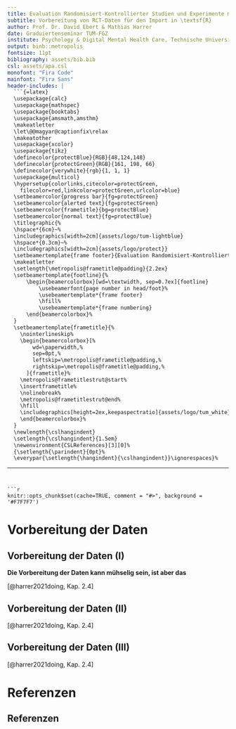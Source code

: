 ```yaml
---
title: Evaluation Randomisiert-Kontrollierter Studien und Experimente mit \textsf{R}
subtitle: Vorbereitung von RCT-Daten für den Import in \textsf{R}
author: Prof. Dr. David Ebert & Mathias Harrer
date: Graduiertenseminar TUM-FGZ
institute: Psychology & Digital Mental Health Care, Technische Universität München
output: binb::metropolis
fontsize: 11pt
bibliography: assets/bib.bib
csl: assets/apa.csl
monofont: "Fira Code"
mainfont: "Fira Sans"
header-includes: |
  ```{=latex}
  \usepackage{calc}
  \usepackage{mathspec}
  \usepackage{booktabs}
  \usepackage{amsmath,amsthm}
  \makeatletter
  \let\@@magyar@captionfix\relax
  \makeatother
  \usepackage{xcolor}
  \usepackage{tikz}
  \definecolor{protectBlue}{RGB}{48,124,148}
  \definecolor{protectGreen}{RGB}{161, 198, 66}
  \definecolor{verywhite}{rgb}{1, 1, 1}
  \usepackage{multicol}
  \hypersetup{colorlinks,citecolor=protectGreen,
    filecolor=red,linkcolor=protectGreen,urlcolor=blue}
  \setbeamercolor{progress bar}{fg=protectGreen}
  \setbeamercolor{alerted text}{fg=protectGreen}
  \setbeamercolor{frametitle}{bg=protectBlue}
  \setbeamercolor{normal text}{fg=protectBlue}
  \titlegraphic{%
  \hspace*{6cm}~%
  \includegraphics[width=2cm]{assets/logo/tum-lightblue}
  \hspace*{0.3cm}~%
  \includegraphics[width=2cm]{assets/logo/protect}}
  \setbeamertemplate{frame footer}{Evaluation Randomisiert-Kontrollierter Studien und Experimente mit \textsf{R}}%         <- !!SET FOOTER TITLE!!
  \makeatletter
  \setlength{\metropolis@frametitle@padding}{2.2ex}
  \setbeamertemplate{footline}{%
      \begin{beamercolorbox}[wd=\textwidth, sep=0.7ex]{footline}
          \usebeamerfont{page number in head/foot}%
          \usebeamertemplate*{frame footer}
          \hfill%
          \usebeamertemplate*{frame numbering}
      \end{beamercolorbox}%
  }
  \setbeamertemplate{frametitle}{%
    \nointerlineskip%
    \begin{beamercolorbox}[%
        wd=\paperwidth,%
        sep=0pt,%
        leftskip=\metropolis@frametitle@padding,%
        rightskip=\metropolis@frametitle@padding,%
      ]{frametitle}%
    \metropolis@frametitlestrut@start%
    \insertframetitle%
    \nolinebreak%
    \metropolis@frametitlestrut@end%
    \hfill
    \includegraphics[height=2ex,keepaspectratio]{assets/logo/tum_white}
    \end{beamercolorbox}%
  }
  \newlength{\cslhangindent}
  \setlength{\cslhangindent}{1.5em}
  \newenvironment{CSLReferences}[3][0]%
  {\setlength{\parindent}{0pt}%
  \everypar{\setlength{\hangindent}{\cslhangindent}}\ignorespaces}%
  ```
---
```


```r
knitr::opts_chunk$set(cache=TRUE, comment = "#>", background = '#F7F7F7')
```


# Vorbereitung der Daten

## Vorbereitung der Daten (I)

**Die Vorbereitung der Daten kann mühselig sein, ist aber das \alert{Grundgerüst für alle späteren Schritte}**

\begin{itemize}
  \item[$\rightarrow$] Die Daten in das korrekte Format zu bringen, ist also lohnenswert
\end{itemize}

\metroset{block=fill}
\begin{exampleblock}{Dateiformat}
Da der Import von \textsf{Microsoft Excel} in \textsf{R} sehr einfach ist, wird empfohlen, \alert{Daten in \textsf{Microsoft Excel} zu speichern}.
\end{exampleblock}

\scriptsize [@harrer2021doing, Kap. 2.4] \par \normalsize

## Vorbereitung der Daten (II)

\small

\metroset{block=fill} 
\begin{exampleblock}{Dos and Dont's}
\begin{itemize}
  \item Eine korrekte Benennung der Spalten in Excel wird sehr viel Zeit sparen, da keine Umbenennung mehr in \textsf{R} stattfinden muss.
  \item Die Bezeichnung der Variablen sollte möglichst kurz sein und einem einheitlichen Schema folgen.
  \item Für die Bezeichnung der Zeitpunkte empfiehlt sich eine Zahlenkodierung, die an das Ende des Variablennames angehängt wird. (z.B. \emph{variable}.0 für Baseline, \emph{variable}.1 für Postmessung etc.)
  \item Spaltennamen sollten keine Leerzeichen beinhalten. Zur Trennung zweier Worte sollten Unterstriche oder Punkte genutzt werden.
  \item Auch Sonderzeichen sollten vermieden vermieden werden, da sie beim Import ggf. verändert werden.
\end{itemize}
\end{exampleblock}

\par \normalsize

\scriptsize [@harrer2021doing, Kap. 2.4] \par \normalsize

## Vorbereitung der Daten (III)

\small

\metroset{block=fill} 
\begin{exampleblock}{Dos and Dont's}
\begin{itemize}
  \item Wenn der Name der Spalte in der ersten Zeile der Spalte eingetragen ist, wird \textsf{R} den Namen automatisch als Spaltennamen erkennen. Weitere Formatierung der Spalten ist dann nicht mehr notwendig.
  \item Die Reihenfolge der Spalten in der Excel-Datei ist unerheblich.
  \item Die Excel-Datei sollte nur ein Tabellenblatt haben.
  \item Sollte es mehrere leere Zeilen und Spalten geben, ist es ratsam, diese zu löschen. Beim Import könnten diese sonst als Missings interpretiert werden.
  \item Es sollte ein Codebook angelegt werden, in dem vermerkt ist, welcher Variable welches Kürzel zugeordnet ist und wie Antworten/ Beobachtungen codiert wurden.
\end{itemize}
\end{exampleblock}

\par \normalsize

\scriptsize [@harrer2021doing, Kap. 2.4] \par \normalsize

# Referenzen

## Referenzen {.allowframebreaks}

\scriptsize





